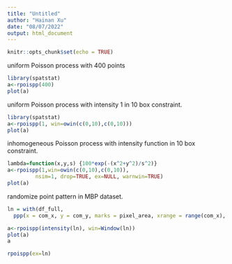 ```yaml
---
title: "Untitled"
author: "Hainan Xu"
date: "08/07/2022"
output: html_document
---
```


```r
knitr::opts_chunk$set(echo = TRUE)
```

uniform Poisson process with 400 points
```R
library(spatstat)
a<-rpoispp(400)
plot(a)
```
uniform Poisson process with intensity 1 in 10 \times 10 box constraint.
```R
library(spatstat)
a<-rpoispp(1, win=owin(c(0,10),c(0,10)))
plot(a)
```
inhomogeneous Poisson process with intensity function in 10 \times 10 box constraint.
```R

lambda=function(x,y,s) {100*exp(-(x^2+y^2)/s^2)}
a<-rpoispp(1,win=owin(c(0,10),c(0,10)),
         nsim=1, drop=TRUE, ex=NULL, warnwin=TRUE)
plot(a)
```

randomize point pattern in MBP dataset.
```R
ln = with(df_full,
  ppp(x = com_x, y = com_y, marks = pixel_area, xrange = range(com_x), yrange = range(com_y)))

a<-rpoispp(intensity(ln), win=Window(ln))
plot(a)
a

rpoispp(ex=ln)
```
